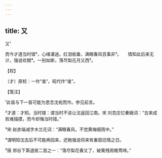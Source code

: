 ```yaml
---
---
---
```

title: 又
---



又¹





而今才道当时错²，心绪凄迷。红泪偷垂，满眼春风百事非³。　　情知此后来无计，强说欢期⁴。一别如斯，落尽梨花月又西⁵。





【校】


〔才〕原校：一作“谁”。昭代作“谁”。





【笺注】


¹此首与下一首可能为思念沈宛而作。参见前言。

²才道：才知。当时错：谓当时不该让沈返回江南。宋 刘克庄忆秦娥词：“古来成败难描摸，而今却悔当时错。”

³宋 赵彦端减字木兰花词：“满眼春风，不觉黄梅细雨中。”

⁴谓明知沈去后不可能再回来，还勉强说将来有重叙旧情之日。

⁵唐 郑谷下第退居二首之一：“落尽梨花春又了，破篱残雨晚莺啼。”